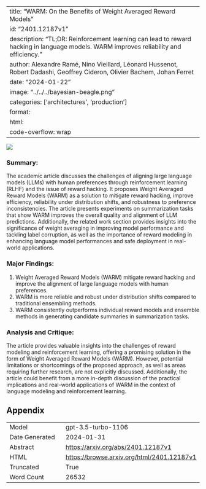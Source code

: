 
---
title: "WARM: On the Benefits of Weight Averaged Reward Models"
id: "2401.12187v1"
description: "TL;DR: Reinforcement learning can lead to reward hacking in language models. WARM improves reliability and efficiency."
author: Alexandre Ramé, Nino Vieillard, Léonard Hussenot, Robert Dadashi, Geoffrey Cideron, Olivier Bachem, Johan Ferret
date: "2024-01-22"
image: "../../../bayesian-beagle.png"
categories: ['architectures', 'production']
format:
  html:
    code-overflow: wrap
---

![](None)

### Summary:

The academic article discusses the challenges of aligning large language models (LLMs) with human preferences through reinforcement learning (RLHF) and the issue of reward hacking. It proposes Weight Averaged Reward Models (WARM) as a solution to mitigate reward hacking, improve efficiency, reliability under distribution shifts, and robustness to preference inconsistencies. The article presents experiments on summarization tasks that show WARM improves the overall quality and alignment of LLM predictions. Additionally, the related work section provides insights into the significance of weight averaging in improving model performance and tackling label corruption, as well as the importance of reward modeling in enhancing language model performances and safe deployment in real-world applications.

### Major Findings:
1. Weight Averaged Reward Models (WARM) mitigate reward hacking and improve the alignment of large language models with human preferences.
2. WARM is more reliable and robust under distribution shifts compared to traditional ensembling methods.
3. WARM consistently outperforms individual reward models and ensemble methods in generating candidate summaries in summarization tasks.

### Analysis and Critique:
The article provides valuable insights into the challenges of reward modeling and reinforcement learning, offering a promising solution in the form of Weight Averaged Reward Models (WARM). However, potential limitations or shortcomings of the proposed approach, as well as areas requiring further research, are not explicitly discussed. Additionally, the article could benefit from a more in-depth discussion of the practical implications and real-world applications of WARM in the context of language modeling and reinforcement learning.

## Appendix

|          |          |
|----------|----------|
| Model     | gpt-3.5-turbo-1106       |
| Date Generated     | 2024-01-31       |
| Abstract | [https://arxiv.org/abs/2401.12187v1](https://arxiv.org/abs/2401.12187v1)        |
| HTML     | [https://browse.arxiv.org/html/2401.12187v1](https://browse.arxiv.org/html/2401.12187v1)       |
| Truncated       | True       |
| Word Count       | 26532       |